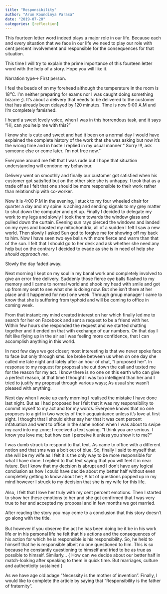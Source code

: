 ```yaml
---
title: "Responsibility"
author: "Arun Koundinya Parasa"
date: "2019-07-20"
categories: [reflection]
---
```


This fourteen letter word indeed plays a major role in our life. Because each and every situation that we face in our life we need to play our role with cent percent involvement and responsible for the consequences for that situation. 

This time I will try to explain the prime importance of this fourteen letter word with the help of a story. Hope you will like it.

Narration type-\> First person.

I feel the beads of on my forehead although the temperature in the room is 18^o^C. I’m neither preparing for exams nor I was caught doing something bizarre ;). It’s about a delivery that needs to be delivered to the customer that has already been delayed by 120 minutes. Time is now 9:00 A.M and I’m completely famished.

I heard a sweet lovely voice, when I was in this horrendous task, and it says “Hi, can you help me with this?”

I know she is cute and sweet and had it been on a normal day I would have explained the complete history of the work that she was asking but now it’s the wrong time and in haste I replied in my usual manner “ Sorry !!!, ask someone else or come later. I’m not free now.”

Everyone around me felt that I was rude but I hope that situation understanding will condone my behaviour.

Delivery went on smoothly and finally our customer got satisfied when his customer got satisfied but on the other side she is unhappy. I took that as a trade off as I felt that one should be more responsible to their work rather than relationship with co-worker.

Now it is 4:00 P.M in the evening, I stuck to my four wheeled chair for quarter a day and my spine is aching and sending signals to my grey matter to shut down the computer and get up. Finally I decided to delegate my work to my legs and slowly I took them towards the window glass and pulled down the curtain. Evening sun rays pierced the windows and landed on my eyes and boosted my mitochondria, all of a sudden I felt I saw a new world. Then slowly I asked Sun god to forgive me for showing off my back to him. Now I have seen two eye balls with more fierce and warm than that of the sun. I felt that I should go to her desk and ask whether she need any help but on the contrary I decided to evade as she is in need of help *she should approach me.*

Slowly the day faded away.

Next morning I kept on my soul in my banal work and completely involved to give an error free delivery. Suddenly those fierce eye balls flashed to my memory and I came to normal world and shook my head with smile and got up from my seat to see what she is doing now. But she isn’t there at her place and it happened for next one week. Through group manager I came to know that she is suffering from typhoid and will be coming to office in coming week.

From that instant; my mind created interest on her which finally led me to search for her on Facebook and sent a request to be a friend with her. Within few hours she responded the request and we started chatting together and it ended on that with exchange of our numbers. On that day I felt like flying up in the air as I was feeling more confidence, that I can accomplish anything in this world.

In next few days we got closer; most interesting is that we never spoke face to face but only through sms. Ice broke between us when on one day she called me late night and lately after an hour of chat, “I proposed her”. In response to my request for proposal she cut down the call and texted me for the reason for my act. I know there is no one on this earth who can give a perfect reason, at that time I thought I was too intelligent than her and I tried to justify my proposal through various ways; As usual she wasn’t pleased with anything.

Next day when I woke up early morning I realised the mistake I have done last night. But as I had proposed her I felt that it was my responsibility to commit myself to my act and for my words. Everyone knows that no one proposes to a girl in two weeks of their acquaintance unless it’s love at first sight. I thought that I should either say her that it was cent percent infatuation and went to office in the same notion when I was about to swipe my card into my zone; I received a text saying. “I think you are serious. I know you love me; but how can I perceive it unless you show it to me?”

I was dumb struck to respond to that text. As came to office with a different notion and that sms was a bolt out of blue. So, finally I said to myself that she will be my wife as I felt it is the only way to be more responsible for what I have done. I replied to that text saying that you will feel it in near future. But I know that my decision is abrupt and I don’t have any logical conclusion as how I could have decide about my better half without even completely getting to know about her; A lot of questions popped up in my mind however I struck to my decision that she is my wife for this life.\
\
Also, I felt that I love her truly with my cent percent emotions. Then I started to show her these emotions to her and she got confirmed that I was very true to her and accepted my proposal and in few months we got married.

After reading the story you may come to a conclusion that this story doesn’t go along with the title.\
\
But however if you observe the act he has been doing be it be in his work life or in his personal life he felt that his actions and the consequences of his action for which he is responsible is his responsibility. So, he held to himself that he is responsible albeit no one questioned to him. This is so because he constantly questioning to himself and tried to be as true as possible to himself. Similarly… { How can we decide about our better half in match-looking after speaking to them in quick time. But marriages, culture and authenticity sustained }

As we have age old adage “Necessity is the mother of invention”. Finally, I would like to complete the article by saying that “Responsibility is the father of fraternity”.